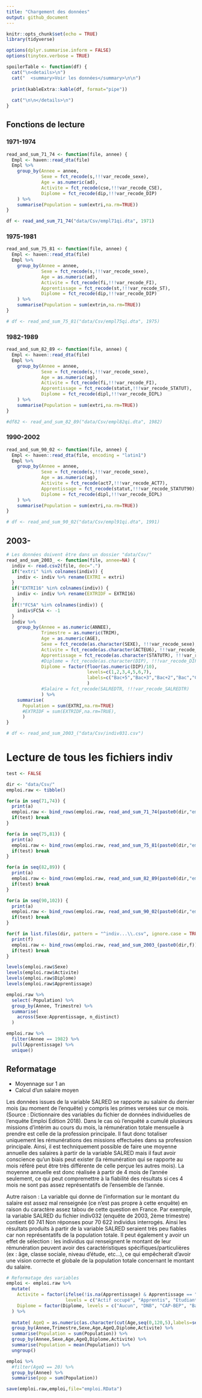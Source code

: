 ```yaml
---
title: "Chargement des données"
output: github_document
---
```


```r
knitr::opts_chunk$set(echo = TRUE)
library(tidyverse)

options(dplyr.summarise.inform = FALSE)
options(tinytex.verbose = TRUE)

spoilerTable <- function(df) {
  cat("\n<details>\n")
  cat("  <summary>Voir les données</summary>\n\n")
  
  print(kableExtra::kable(df, format="pipe"))
  
  cat("\n\n</details>\n")
}
```

## Fonctions de lecture

### 1971-1974

```r
read_and_sum_71_74 <- function(file, annee) {
  Empl <- haven::read_dta(file)
  Empl %>%
    group_by(Annee = annee,
             Sexe = fct_recode(s,!!!var_recode_sexe),
             Age = as.numeric(ad), 
             Activite = fct_recode(cse,!!!var_recode_CSE),
             Diplome = fct_recode(dip,!!!var_recode_DIP)
    ) %>%
    summarise(Population = sum(extri,na.rm=TRUE))
}

df <- read_and_sum_71_74("data/Csv/empl71qi.dta", 1971)
```


### 1975-1981

```r
read_and_sum_75_81 <- function(file, annee) {
  Empl <- haven::read_dta(file)
  Empl %>%
    group_by(Annee = annee,
             Sexe = fct_recode(s,!!!var_recode_sexe),
             Age = as.numeric(ad), 
             Activite = fct_recode(fi,!!!var_recode_FI),
             Apprentissage = fct_recode(st,!!!var_recode_ST),
             Diplome = fct_recode(dip,!!!var_recode_DIP)
    ) %>%
    summarise(Population = sum(extrin,na.rm=TRUE))
}

# df <- read_and_sum_75_81("data/Csv/empl75qi.dta", 1975)
```


### 1982-1989

```r
read_and_sum_82_89 <- function(file, annee) {
  Empl <- haven::read_dta(file)
  Empl %>%
    group_by(Annee = annee,
             Sexe = fct_recode(s,!!!var_recode_sexe),
             Age = as.numeric(ag), 
             Activite = fct_recode(fi,!!!var_recode_FI),
             Apprentissage = fct_recode(statut,!!!var_recode_STATUT),
             Diplome = fct_recode(dipl,!!!var_recode_DIPL)
    ) %>%
    summarise(Population = sum(extri,na.rm=TRUE))
}

#df82 <- read_and_sum_82_89("data/Csv/empl82qi.dta", 1982)
```


### 1990-2002

```r
read_and_sum_90_02 <- function(file, annee) {
  Empl <- haven::read_dta(file, encoding = "latin1")
  Empl %>%
    group_by(Annee = annee,
             Sexe = fct_recode(s,!!!var_recode_sexe),
             Age = as.numeric(ag), 
             Activite = fct_recode(act7,!!!var_recode_ACT7),
             Apprentissage = fct_recode(statut,!!!var_recode_STATUT90),
             Diplome = fct_recode(dipl,!!!var_recode_DIPL)
    ) %>%
    summarise(Population = sum(extri,na.rm=TRUE))
}

# df <- read_and_sum_90_02("data/Csv/empl91qi.dta", 1991)
```

## 2003-

```r
# Les données doivent être dans un dossier "data/Csv/"
read_and_sum_2003_ <- function(file, annee=NA) {
  indiv <- read.csv2(file, dec=".")
  if("extri" %in% colnames(indiv)) {
    indiv <- indiv %>% rename(EXTRI = extri)
  }
  if("EXTRI16" %in% colnames(indiv)) {
    indiv <- indiv %>% rename(EXTRIDF = EXTRI16)
  }
  if(!"FC5A" %in% colnames(indiv)) {
    indiv$FC5A <- -1
  }
  indiv %>%
    group_by(Annee = as.numeric(ANNEE),
             Trimestre = as.numeric(TRIM),
             Age = as.numeric(AGE), 
             Sexe = fct_recode(as.character(SEXE), !!!var_recode_sexe),
             Activite = fct_recode(as.character(ACTEU6), !!!var_recode_ACTUE6),
             Apprentissage = fct_recode(as.character(STATUTR), !!!var_recode_STATUTR),
             #Diplome = fct_recode(as.character(DIP), !!!var_recode_DIP)
             Diplome = factor(floor(as.numeric(DIP)/10),
                              levels=c(1,2,3,4,5,6,7),
                              labels=c("Bac+5","Bac+3","Bac+2","Bac","CAP-BEP","DNB","Aucun")
                              )
             #Salaire = fct_recode(SALREDTR, !!!var_recode_SALREDTR)
             ) %>%
    summarise(
      Population = sum(EXTRI,na.rm=TRUE)
      #EXTRIDF = sum(EXTRIDF,na.rm=TRUE),
      )
}

# df <- read_and_sum_2003_("data/Csv/indiv031.csv")
```


# Lecture de tous les fichiers indiv
```r
test <- FALSE

dir <- "data/Csv/"
emploi.raw <- tibble()

for(a in seq(71,74)) {
  print(a)
  emploi.raw <- bind_rows(emploi.raw, read_and_sum_71_74(paste0(dir,"empl",a,"qi.dta"), annee = 1900+a))
  if(test) break
} 

for(a in seq(75,81)) {
  print(a)
  emploi.raw <- bind_rows(emploi.raw, read_and_sum_75_81(paste0(dir,"empl",a,"qi.dta"), annee = 1900+a))
  if(test) break
}

for(a in seq(82,89)) {
  print(a)
  emploi.raw <- bind_rows(emploi.raw, read_and_sum_82_89(paste0(dir,"empl",a,"qi.dta"), annee = 1900+a))
  if(test) break
} 

for(a in seq(90,102)) {
  print(a)
  emploi.raw <- bind_rows(emploi.raw, read_and_sum_90_02(paste0(dir,"empl",str_pad(a %% 100,2,pad="0"),"qi.dta"), annee = 1900+a))
  if(test) break
} 

for(f in list.files(dir, pattern = "^indiv...\\.csv", ignore.case = TRUE)) {
  print(f)
  emploi.raw <- bind_rows(emploi.raw, read_and_sum_2003_(paste0(dir,f)))
  if(test) break
} 
```



```r
levels(emploi.raw$Sexe)
levels(emploi.raw$Activite)
levels(emploi.raw$Diplome)
levels(emploi.raw$Apprentissage)

emploi.raw %>%
  select(-Population) %>%
  group_by(Annee, Trimestre) %>%
  summarise(
    across(Sexe:Apprentissage, n_distinct)
  )
```

```r
emploi.raw %>% 
  filter(Annee == 1982) %>% 
  pull(Apprentissage) %>%
  unique()
```



## Reformatage 

- Moyennage sur 1 an
- Calcul d'un salaire moyen

Les données issues de la variable SALRED se rapporte au salaire du dernier mois (au moment de l'enquête) y compris les primes versées sur ce mois. (Source : Dictionnaire des variables du fichier de données individuelles de l'enquête Emploi Edition 2018). 
Dans le cas où l'enquêté a cumulé plusieurs missions d'intérim au cours du mois, la rémunération totale mensuelle à prendre est celle de la profession principale. Il faut donc totaliser uniquement les rémunérations des missions effectuées dans sa profession principale.
Ainsi, il est techniquement possible de faire une moyenne annuelle des salaires à partir de la variable SALRED mais il faut avoir conscience qu'un biais peut exister (la rémunération qui se rapporte au mois référé peut être très différente de celle perçue les autres mois).
La moyenne annuelle est donc réalisée à partir de 4 mois de l'année seulement, ce qui peut compremettre à la fiabilité des résultats si ces 4 mois ne sont pas assez représentatifs de l'ensemble de l'année. 
 
Autre raison : La variable qui donne de l'information sur le montant du salaire est assez mal renseignée (ce n'est pas propre à cette enquête) en raison du caractère assez tabou de cette question en France. Par exemple, la variable SALRED du fichier indiv032 (enquête de 2003, 2ème trimestre) contient 60 741 Non réponses pour 70 622 individus interrogés. Ainsi les résultats produits à partir de la variable SALRED seraient très peu fiables car non représentatifs de la population totale. Il peut également y avoir un effet de sélection : les individus qui renseignent le montant de leur rémunération peuvent avoir des caractéristiques spécifiques/particulières  (ex : âge, classe sociale, niveau d'étude, etc...), ce qui empêcherait d'avoir une vision correcte et globale de la population totale concernant le montant du salaire. 

```r
# Reformatage des variables
emploi <- emploi.raw %>%
  mutate(
    Activite = factor(ifelse(!is.na(Apprentissage) & Apprentissage == "Apprentis", "Apprentis", as.character(Activite)),
                      levels = c("Actif occupé", "Apprentis", "Etudiant", "Chômeur ou inactif") ),
    Diplome = factor(Diplome, levels = c("Aucun", "DNB", "CAP-BEP", "Bac", "Bac+2", "Bac+3", "Bac+5") )
  ) %>%
  
  mutate( AgeQ = as.numeric(as.character(cut(Age,seq(0,120,5),labels=seq(0,115,5),right=FALSE)) )) %>%
  group_by(Annee,Trimestre,Sexe,Age,AgeQ,Diplome,Activite) %>%
  summarise(Population = sum(Population)) %>%
  group_by(Annee,Sexe,Age,AgeQ,Diplome,Activite) %>%
  summarise(Population = mean(Population)) %>%
  ungroup() 
```


```r
emploi %>% 
  #filter(AgeQ == 20) %>%
  group_by(Annee) %>%
  summarise(pop = sum(Population))
```


```r
save(emploi.raw,emploi,file="emploi.RData")
```

